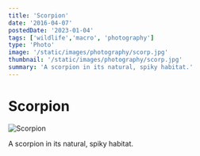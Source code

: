 ```yaml
---
title: 'Scorpion'
date: '2016-04-07'
postedDate: '2023-01-04'
tags: ['wildlife','macro', 'photography']
type: 'Photo'
image: '/static/images/photography/scorp.jpg'
thumbnail: '/static/images/photography/scorp.jpg'
summary: 'A scorpion in its natural, spiky habitat.'
---
```


# Scorpion

![Scorpion](/static/images/photography/scorp.jpg)

A scorpion in its natural, spiky habitat.